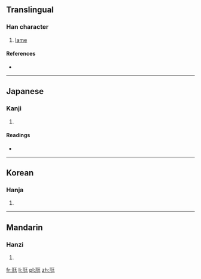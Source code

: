 {{also|尪}}
==Translingual==

===Han character===
{{Han char|rn=43|rad=尢|as=04|sn=7|four=|canj=一山一土 (MUMG)}}

# [[lame]]

====References====
* {{Han ref|kx=0298.140|dkj=07559|dj=0593.150|hdz=10553.010|uh=5C2B|ud=23595}}

----

==Japanese==

===Kanji===
{{ja-kanji|grade=|rs=尢04}}

# {{defn|lang=ja|sort=尢04}}

====Readings====
* {{ja-readings|on=[[おう]] (ō)|kun=[[まがる]] (magaru), [[よわい]] (yowai)}}

----

==Korean==

===Hanja===
{{ko-hanja|hangeul=왕|rv=wang|mr=wang}}

# {{defn|lang=ko|sort=尢04}}

----

==Mandarin==

===Hanzi===
{{cmn-hanzi|pin=[[wāng]] ([[wang1]])|wg=wang<sup>1</sup>}}

# {{defn|lang=cmn|sort=尢04}}

[[fr:尫]]
[[li:尫]]
[[pl:尫]]
[[zh:尫]]